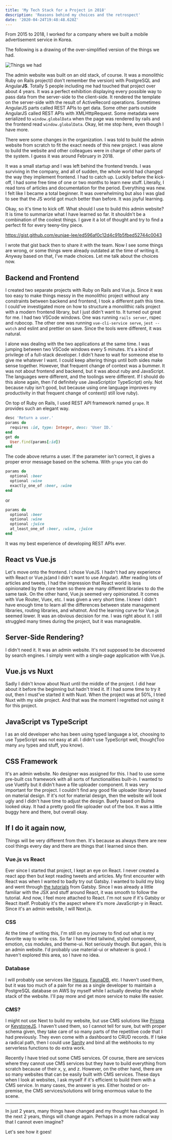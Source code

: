 ```yaml
---
title: 'My Tech Stack for a Project in 2018'
description: 'Reasons behind my choices and the retrospect'
date: '2020-04-24T19:48:48.628Z'
---
```


From 2015 to 2018, I worked for a company where we built a mobile advertisement service in Korea.

The following is a drawing of the over-simplified version of the things we had.

![Things we had](things-we-had.png)

The admin website was built on an old stack, of course. It was a monolithic Ruby on Rails project(I don't remember the version) with PostgreSQL and Angular**JS**. Totally 5 people including me had touched that project over about 4 years. It was a perfect exhibition displaying every possible way to pass data from the server-side to the client-side. It rendered the template on the server-side with the result of ActiveRecord operations. Sometimes AngularJS parts called REST APIs to get data. Some other parts outside AngularJS called REST APIs with XMLHttpRequest. Some metadata were serialized to `window.globalData` when the page was rendered by rails and the frontend read `window.globalData`. Okay, let me stop here, even though I have more.

There were some changes in the organization. I was told to build the admin website from scratch to fit the exact needs of this new project. I was alone to build the website and other colleagues were in charge of other parts of the system. I guess it was around February in 2018.

It was a small startup and I was left behind the frontend trends. I was surviving in the company, and all of sudden, the whole world had changed the way they implement frontend. I had to catch up. Luckily before the kick-off, I had some free time of one or two months to learn new stuff. Literally, I read tons of articles and documentation for the period. Everything was new. I felt like I became a total beginner. It was overwhelming but also I was glad to see that the JS world got much better than before. It was joyful learning.

Okay, so it's time to kick off. What should I use to build this admin website? It is time to summarize what I have learned so far. It shouldn't be a combination of the coolest things. I gave it a lot of thought and try to find a perfect fit for every teeny-tiny piece.

https://gist.github.com/eunjae-lee/ed596af0c12d4c91b5fbed52744c0043

I wrote that gist back then to share it with the team. Now I see some things are wrong, or some things were already outdated at the time of writing it. Anyway based on that, I've made choices. Let me talk about the choices now.

## Backend and Frontend

I created two separate projects with Ruby on Rails and Vue.js. Since it was too easy to make things messy in the monolithic project without any constraints between backend and frontend, I took a different path this time. I could've investigated more on how to structure a monolithic rails project with a modern frontend library, but I just didn't want to. It turned out great for me. I had two VSCode windows. One was running `rails server`, rspec and rubocop. The other one was running `vue-cli-service serve`, `jest --watch` and eslint and prettier on save. Since the tools were different, it was natural.

I alone was dealing with the two applications at the same time. I was jumping between two VSCode windows every 5 minutes. It's a kind of privilege of a full-stack developer. I didn't have to wait for someone else to give me whatever I want. I could keep altering things until both sides make sense together. However, that frequent change of context was a bummer. It was not about frontend and backend, but it was about ruby and JavaScript. The languages were different, and the toolings were different. If I should do this alone again, then I'd definitely use JavaScript(or TypeScript) only. Not because ruby isn't good, but because using one language improves my productivity in that frequent change of context(I still love ruby).

On top of Ruby on Rails, I used REST API framework named `grape`. It provides such an elegant way.

```ruby
desc 'Return a user.'
params do
  requires :id, type: Integer, desc: 'User ID.'
end
get do
  User.find(params[:id])
end
```

The code above returns a user. If the parameter isn't correct, it gives a proper error message based on the schema. With `grape` you can do

```ruby
params do
  optional :beer
  optional :wine
  exactly_one_of :beer, :wine
end
```

or

```ruby
params do
  optional :beer
  optional :wine
  optional :juice
  at_least_one_of :beer, :wine, :juice
end
```

It was my best experience of developing REST APIs ever.

## React vs Vue.js

Let's move onto the frontend. I chose VueJS. I hadn't had any experience with React or Vue.js(and I didn't want to use Angular). After reading lots of articles and tweets, I had the impression that React world is less opinionated by the core team so there are many different libraries to do the same task. On the other hand, Vue.js seemed very opinionated. It comes with Vue Router, Vuex, etc. I was given a very short time. I knew I didn't have enough time to learn all the differences between state management libraries, routing libraries, and whatnot. And the learning curve for Vue.js seemed lower. It was an obvious decision for me. I was right about it. I still struggled many times during the project, but it was manageable.

## Server-Side Rendering?

I didn't need it. It was an admin website. It's not supposed to be discovered by search engines. I simply went with a single-page application with Vue.js.

## Vue.js vs Nuxt

Sadly I didn't know about Nuxt until the middle of the project. I did hear about it before the beginning but hadn't tried it. If I had some time to try it out, then I must've started it with Nuxt. When the project was at 50%, I tried Nuxt with my side project. And that was the moment I regretted not using it for this project.

## JavaScript vs TypeScript

I as an old developer who has been using typed language a lot, choosing to use TypeScript was not easy at all. I didn't use TypeScript well, though(Too many `any` types and stuff, you know).

## CSS Framework

It's an admin website. No designer was assigned for this. I had to use some pre-built css framework with all sorts of functionalities built-in. I wanted to use Vuetify but it didn't have a file uploader component. It was very important for the project. I couldn't find any good file uploader library based on material design. If it's not for material design, then the website will look ugly and I didn't have time to adjust the design. Buefy based on Bulma looked okay. It had a pretty good file uploader out of the box. It was a little buggy here and there, but overall okay.

## If I do it again now,

Things will be very different from then. It's because as always there are new cool things every day and there are things that I learned since then.

### Vue.js vs React

Ever since I started that project, I kept an eye on React. I never created a react app then but kept reading tweets and articles. My first encounter with React was when I wanted to badly try out Gatsby. I wanted to build my blog and went through [the tutorials](https://www.gatsbyjs.org/tutorial/) from Gatsby. Since I was already a little familiar with the JSX and stuff around React, it was smooth to follow the tutorial. And now, I feel more attached to React. I'm not sure if it's Gatsby or React itself. Probably it's the aspect where it's more JavaScript-y in React. Since it's an admin website, I will Next.js.

### CSS

At the time of writing this, I'm still on my journey to find out what is my favorite way to write css. So far I have tried tailwind, styled component, emotion, css modules, and theme-ui. Not seriously though. But again, this is an admin website. I'd probably use material-ui or whatever is good. I haven't explored this area, so I have no idea.

### Database

I will probably use services like [Hasura](https://hasura.io/), [FaunaDB](https://fauna.com/), etc. I haven't used them, but it was too much of a pain for me as a single developer to maintain a PostgreSQL database on AWS by myself while I actually develop the whole stack of the website. I'll pay more and get more service to make life easier.

### CMS?

I might not use Next to build my website, but use CMS solutions like [Prisma](https://www.prisma.io/) or [KeystoneJS](https://www.keystonejs.com/). I haven't used them, so I cannot tell for sure, but with proper schema given, they take care of so many parts of the repetitive code that I had previously. They even come with a dashboard to CRUD records. If I take a radical path, then I could use [Sanity](sanity.io/) and bind all the webhooks to my serverless functions to do extra work.

Recently I have tried out some CMS services. Of course, there are services where they cannot use CMS services but they have to build everything from scratch because of their x, y, and z. However, on the other hand, there are so many websites that can be easily built with CMS services. These days when I look at websites, I ask myself if it's efficient to build them with a CMS service. In many cases, the answer is yes. Either hosted or on-premise, the CMS services/solutions will bring enormous value to the scene.

---

In just 2 years, many things have changed and my thought has changed. In the next 2 years, things will change again. Perhaps in a more radical way that I cannot even imagine?

Let's see how it goes!
